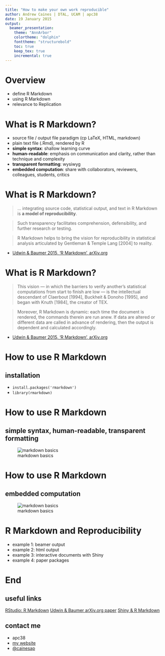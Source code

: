 ```yaml
---
title: "How to make your own work reproducible"
author: Andrew Caines | DTAL, UCAM | apc38
date: 19 January 2015
output:
  beamer_presentation:
    theme: "AnnArbor"
    colortheme: "dolphin"
    fonttheme: "structurebold"
    toc: true
    keep_tex: true
    incremental: true
---
```



# Overview
- define R Markdown
- using R Markdown
- relevance to Replication


# What is R Markdown?
- source file / output file paradigm (cp LaTeX, HTML, markdown)
- plain text file (.Rmd), rendered by R
- **simple syntax**: shallow learning curve
- **human-readable**: emphasis on communication and clarity, rather than technique and complexity
- **transparent formatting**: wysiwyg
- **embedded computation**: share with collaborators, reviewers, colleagues, students, critics


# What is R Markdown?
>  ... integrating source code, statistical output, and text in R Markdown is **a model of reproducibility**.

> Such transparency facilitates comprehension, defensibility, and further research or testing.

> R Markdown helps to bring the vision for reproducibility in statistical analysis articulated by Gentleman & Temple Lang [2004] to reality.

* [Udwin & Baumer 2015, 'R Markdown', arXiv.org](http://arxiv.org/abs/1501.01613)


# What is R Markdown?
> This vision — in which the barriers to verify another’s statistical computations from start to finish are low — is the intellectual descendant of Claerbout [1994], Buckheit & Donoho [1995], and began with Knuth [1984], the creator of TEX.

> Moreover, R Markdown is dynamic: each time the document is rendered, the commands therein are run anew. If data are altered or different data are called in advance of rendering, then the output is dependent and calculated accordingly.

* [Udwin & Baumer 2015, 'R Markdown', arXiv.org](http://arxiv.org/abs/1501.01613)


# How to use R Markdown
## installation
-  `install.packages('rmarkdown')`
- `library(rmarkdown)`


# How to use R Markdown
## simple syntax, human-readable, transparent formatting
![markdown basics](images/markdownOverview.png)


# How to use R Markdown
## embedded computation
![markdown basics](images/markdownChunk.png)


# R Markdown and Reproducibility
- example 1: beamer output
- example 2: html output
- example 3: interactive documents with Shiny
- example 4: paper packages


# End
## useful links
[RStudio: R Markdown](http://rmarkdown.rstudio.com/)
[Udwin & Baumer arXiv.org paper](http://arxiv.org/abs/1501.01613)
[Shiny & R Markdown](http://shiny.rstudio.com/articles/rmarkdown.html)

## contact me
- apc38
- [my website](http://apc38.user.srcf.net/)
- [@cainesap](https://twitter.com/cainesap)
